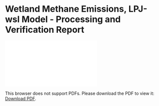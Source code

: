 # Wetland Methane Emissions, LPJ-wsl Model - Processing and Verification Report

<object data="./reports/lpjwsl-wetlandch4-grid-v1_Processing and Verification Report" type="application/pdf" width="1024px" height="1000px">
    <embed src="./reports/lpjwsl-wetlandch4-grid-v1_Processing and Verification Report.pdf">
        <p>This browser does not support PDFs. Please download the PDF to view it: <a href="./reports/casagfed-carbonflux-monthgrid-v3_Processing and Verification Report.pdf">Download PDF</a>.</p>
    </embed>
</object>